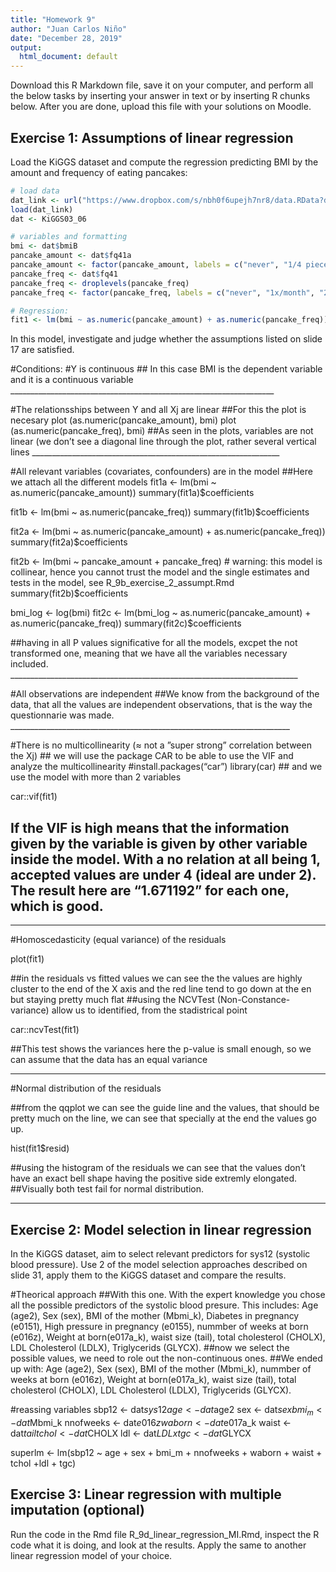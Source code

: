 ```yaml
---
title: "Homework 9"
author: "Juan Carlos Niño"
date: "December 28, 2019"
output:
  html_document: default
---
```


Download this R Markdown file, save it on your computer, and perform all the below tasks by inserting your answer in text or by inserting R chunks below. After you are done, upload this file with your solutions on Moodle.

## Exercise 1: Assumptions of linear regression

Load the KiGGS dataset and compute the regression predicting BMI by the amount and frequency of eating pancakes:

```r
# load data
dat_link <- url("https://www.dropbox.com/s/nbh0f6upejh7nr8/data.RData?dl=1")
load(dat_link)
dat <- KiGGS03_06

# variables and formatting
bmi <- dat$bmiB
pancake_amount <- dat$fq41a
pancake_amount <- factor(pancake_amount, labels = c("never", "1/4 piece or less", "1/2 piece", "1 piece", "2 pieces", "3 pieces or more"))
pancake_freq <- dat$fq41
pancake_freq <- droplevels(pancake_freq)
pancake_freq <- factor(pancake_freq, labels = c("never", "1x/month", "2-3x/month", "1-2x/week", "3-4x/week", "5-6x/week", "1x/day", "2-3x/day", "4-5x/day"))

# Regression:
fit1 <- lm(bmi ~ as.numeric(pancake_amount) + as.numeric(pancake_freq))
```

In this model, investigate and judge whether the assumptions listed on slide 17 are satisfied.

#Conditions:
#Y is continuous
## In this case BMI is the dependent variable and it is a continuous variable
__________________________________________________________________

#The relationsships between Y and all Xj are linear
##For this the plot is necesary
plot (as.numeric(pancake_amount), bmi)
plot (as.numeric(pancake_freq), bmi)
##As seen in the plots, variables are not linear (we don't see a diagonal line through the plot, rather several vertical lines
______________________________________________________________

#All relevant variables (covariates, confounders) are in the model
##Here we attach all the different models
fit1a <- lm(bmi ~ as.numeric(pancake_amount))
summary(fit1a)$coefficients

fit1b <- lm(bmi ~ as.numeric(pancake_freq))
summary(fit1b)$coefficients

fit2a <- lm(bmi ~ as.numeric(pancake_amount) + as.numeric(pancake_freq))
summary(fit2a)$coefficients

fit2b <- lm(bmi ~ pancake_amount + pancake_freq)
# warning: this  model is collinear, hence you cannot trust the model and the single estimates and tests in the model, see R_9b_exercise_2_assumpt.Rmd
summary(fit2b)$coefficients

bmi_log <- log(bmi)
fit2c <- lm(bmi_log ~ as.numeric(pancake_amount) + as.numeric(pancake_freq))
summary(fit2c)$coefficients

##having in all P values significative for all the models, excpet the not transformed one, meaning that we have all the variables necessary included.
________________________________________________________________________

#All observations are independent
##We know from the background of the data, that all the values are independent observations, that is the way the questionnarie was made.
______________________________________________________________________

#There is no multicollinearity (≈ not a ”super strong” correlation between the Xj)
## we will use the package CAR to be able to use the VIF and analyze the multicollinearity
#install.packages("car")
library(car)
## and we use the model with more than 2 variables 




car::vif(fit1)



## If the VIF is high means that the information given by the variable is given by other variable inside the model. With a no relation at all being 1, accepted values are under 4 (ideal are under 2). The result here are "1.671192" for each one, which is good.
______________________________________________________________________

#Homoscedasticity (equal variance) of the residuals

plot(fit1)

##in the residuals vs fitted values we can see the the values are highly cluster to the end of the X axis and the red line tend to go down at the en but staying pretty much flat
##using the NCVTest (Non-Constance-variance) allow us to identified, from the stadistrical point

car::ncvTest(fit1)

##This test shows the variances here the p-value is small enough, so we can assume that the data has an equal variance

_______________________________________________________________________

#Normal distribution of the residuals

##from the qqplot we can see the guide line and the values, that should be pretty much on the line, we can see that specially at the end the values go up.

hist(fit1$resid)

##using the histogram of the residuals we can see that the values don't have an exact bell shape having the positive side extremly elongated.
##Visually both test fail for normal distribution.

______________________________________________________________________


## Exercise 2: Model selection in linear regression

In the KiGGS dataset, aim to select relevant predictors for sys12 (systolic blood pressure). Use 2 of the model selection approaches described on slide 31, apply them to the KiGGS dataset and compare the results.

#Theorical approach
##With this one. With the expert knowledge you chose all the possible predictors of the systolic blood presure. This includes: Age (age2), Sex (sex), BMI of the mother (Mbmi_k), Diabetes in pregnancy (e0151), High pressure in pregnancy (e0155), nummber of weeks at born (e016z), Weight at born(e017a_k), waist size (tail), total cholesterol (CHOLX), LDL Cholesterol (LDLX), Triglycerids (GLYCX).
##now we select the possible values, we need to role out the non-continuous ones.
##We ended up with: Age (age2), Sex (sex), BMI of the mother (Mbmi_k), nummber of weeks at born (e016z), Weight at born(e017a_k), waist size (tail), total cholesterol (CHOLX), LDL Cholesterol (LDLX), Triglycerids (GLYCX).

#reassing variables
sbp12 <- dat$sys12
age <- dat$age2
sex <- dat$sex
bmi_m <- dat$Mbmi_k
nnofweeks <- dat$e016z
waborn <- dat$e017a_k
waist <- dat$tail
tchol <- dat$CHOLX
ldl <- dat$LDLx
tgc <- dat$GLYCX




superlm <- lm(sbp12 ~ age + sex + bmi_m + nnofweeks + waborn + waist + tchol +ldl + tgc)


## Exercise 3: Linear regression with multiple imputation (optional)

Run the code in the Rmd file R_9d_linear_regression_MI.Rmd, inspect the R code what it is doing, and look at the results. Apply the same to another linear regression model of your choice.

